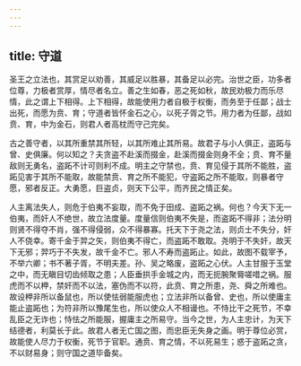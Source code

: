 ```yaml
---
---
---
```

title: 守道
---




圣王之立法也，其赏足以劝善，其威足以胜暴，其备足以必完。治世之臣，功多者位尊，力极者赏厚，情尽者名立。善之生如春，恶之死如秋，故民劝极力而乐尽情，此之谓上下相得。上下相得，故能使用力者自极于权衡，而务至于任鄙；战士出死，而愿为贲、育；守道者皆怀金石之心，以死子胥之节。用力者为任鄙，战如贲、育，中为金石，则君人者高枕而守己完矣。

古之善守者，以其所重禁其所轻，以其所难止其所易。故君子与小人俱正，盗跖与曾、史俱廉。何以知之？夫贪盗不赴溪而掇金，赴溪而掇金则身不全；贲、育不量敌则无勇名，盗跖不计可则利不成。明主之守禁也，贲、育见侵于其所不能胜，盗跖见害于其所不能取，故能禁贲、育之所不能犯，守盗跖之所不能取，则暴者守愿，邪者反正。大勇愿，巨盗贞，则天下公平，而齐民之情正矣。

人主离法失人，则危于伯夷不妄取，而不免于田成、盗跖之祸。何也？今天下无一伯夷，而奸人不绝世，故立法度量。度量信则伯夷不失是，而盗跖不得非；法分明则贤不得夺不肖，强不得侵弱，众不得暴寡。托天下于尧之法，则贞士不失分，奸人不侥幸。寄千金于羿之矢，则伯夷不得亡，而盗跖不敢取。尧明于不失奸，故天下无邪；羿巧于不失发，故千金不亡。邪人不寿而盗跖止。如此，故图不载宰予，不举六卿；书不著子胥，不明夫差。孙、吴之略废，盗跖之心伏。人主甘服于玉堂之中，而无瞋目切齿倾取之患；人臣垂拱手金城之内，而无扼腕聚脣嗟唶之祸。服虎而不以柙，禁奸而不以法，塞伪而不以符，此贲、育之所患，尧、舜之所难也。故设柙非所以备鼠也，所以使怯弱能服虎也；立法非所以备曾、史也，所以使庸主能止盗跖也；为符非所以豫尾生也，所以使众人不相谩也。不恃比干之死节，不幸乱臣之无诈也；恃怯之所能服，握庸主之所易守。当今之世，为人主忠计，为天下结德者，利莫长于此。故君人者无亡国之图，而忠臣无失身之画。明于尊位必赏，故能使人尽力于权衡，死节于官职。通贲、育之情，不以死易生；惑于盗跖之贪，不以财易身；则守国之道毕备矣。